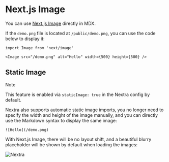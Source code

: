 # Next.js Image

You can use
[Next.js Image](https://nextjs.org/docs/app/getting-started/images)
directly in MDX.

If the `demo.png` file is located at `/public/demo.png`, you can use the code
below to display it:

```mdx
import Image from 'next/image'

<Image src="/demo.png" alt="Hello" width={500} height={500} />
```

## Static Image

> [!NOTE]
>
> This feature is enabled via `staticImage: true` in the Nextra config by
> default.

Nextra also supports automatic static image imports, you no longer need to
specify the width and height of the image manually, and you can directly use the
Markdown syntax to display the same image:

```mdx
![Hello](/demo.png)
```

With Next.js Image, there will be no layout shift, and a beautiful blurry
placeholder will be shown by default when loading the images:

![Nextra](../../app/opengraph-image.png)
